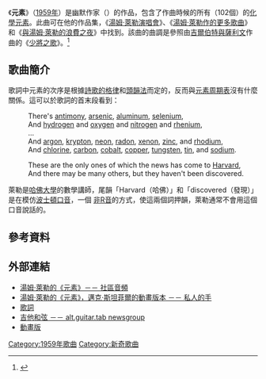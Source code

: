{{Expand English|The Elements (song)}}
《'''元素'''》（[[1959年音樂|1959年]]）是幽默作家（{{tsl|en|Tom Lehrer|}}）的作品，包含了作曲時候的所有（102個）的[[化學元素|化學元素]]。此曲可在他的作品集，《[[湯姆·萊勒演唱會|湯姆·萊勒演唱會]]》、《[[湯姆·萊勒作的更多歌曲|湯姆·萊勒作的更多歌曲]]》和《[[與湯姆·萊勒的浪費之夜|與湯姆·萊勒的浪費之夜]]》中找到。該曲的曲調是參照由[[吉爾伯特與薩利文|吉爾伯特與薩利文]]作曲的《[[少將之歌|少將之歌]]》。<ref>{{Cite web |url=http://www.cris.com/~oakapple/gasdisc/mdlehrer.htm |title=Review and analysis of Lehrer's G&S parodies |accessdate=2011-01-03 |archive-date=2007-10-12 |archive-url=https://web.archive.org/web/20071012064103/http://www.cris.com/~oakapple/gasdisc/mdlehrer.htm |dead-url=no }}</ref>

==歌曲簡介==
歌詞中元素的次序是根據[[格律（詩歌）|詩歌的格律]]和[[頭韻法|頭韻法]]而定的，反而與[[元素周期表|元素周期表]]沒有什麼關係。這可以於歌詞的首末段看到：
<poem>
:There's [[銻|antimony]], [[砷|arsenic]], [[鋁|aluminum]], [[硒|selenium]],
:And [[氫|hydrogen]] and [[氧|oxygen]] and [[氮|nitrogen]] and [[錸|rhenium]],
:...  <!-- 不要把整首歌詞發佈出來，見{{tsl|en|Talk:The Elements (song)|}} -->
:And [[氬|argon]], [[氪|krypton]], [[氖|neon]], [[氡|radon]], [[氙|xenon]], [[鋅|zinc]], and [[銠|rhodium]],
:And [[氯|chlorine]], [[碳|carbon]], [[鈷|cobalt]], [[銅|copper]], [[鎢|tungsten]], [[錫|tin]], and [[鈉|sodium]].

:These are the only ones of which the news has come to [[哈佛大學|Harvard]],
:And there may be many others, but they haven't been discovered.</poem>

萊勒是[[哈佛大學|哈佛大學]]的數學講師，尾韻「Harvard（哈佛）」和「discovered（發現）」是在模仿[[波士頓口音|波士頓口音]]，一個 [[非R音|非R音]]的方式，使這兩個詞押韻，萊勒通常不會用這個口音說話的。

==參考資料==
{{reflist}}

==外部連結==
* [http://www.archive.org/details/elements_0 湯姆·萊勒的《元素》－－ 社區音頻]
* [http://www.privatehand.com/flash/elements.html 湯姆·萊勒的《元素》，邁克·斯坦菲爾的動畫版本 －－ 私人的手] {{Wayback|url=http://www.privatehand.com/flash/elements.html |date=20201211003204 }}
* [http://www.guntheranderson.com/v/data/elements.htm 歌詞] {{Wayback|url=http://www.guntheranderson.com/v/data/elements.htm |date=20190925223122 }}
* [http://groups.google.com/groups?selm=r5ielkkkkze.fsf%40gill.maths.keele.ac.uk 吉他和弦 －－ alt.guitar.tab newsgroup]
* [http://www.youtube.com/watch?v=zGM-wSKFBpo 動畫版] {{Wayback|url=http://www.youtube.com/watch?v=zGM-wSKFBpo |date=20201206122052 }}

{{Song-stub}}

[[Category:1959年歌曲|Category:1959年歌曲]]
[[Category:新奇歌曲|Category:新奇歌曲]]